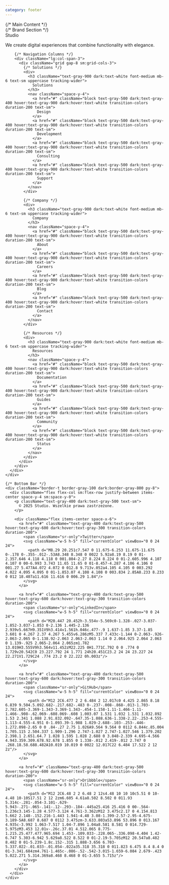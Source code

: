 ```yaml
---
category: footer
---
```


<footer className="bg-white dark:bg-gray-950 border-t border-gray-100 dark:border-gray-800">
  <div className="max-w-7xl mx-auto px-4 sm:px-6 lg:px-8">
    {/* Main Content */}
    <div className="py-16">
      <div className="grid gap-12 lg:grid-cols-4">
        {/* Brand Section */}
        <div className="lg:col-span-1">
          <div className="flex items-center mb-6">
            <div className="w-10 h-10 bg-gradient-to-br from-indigo-500 to-purple-600 rounded-xl flex items-center justify-center">
              <div className="w-4 h-4 bg-white rounded-sm"></div>
            </div>
            <span className="ml-3 text-2xl font-light text-gray-900 dark:text-white tracking-tight">Studio</span>
          </div>
          <p className="text-gray-500 dark:text-gray-400 text-sm leading-relaxed max-w-xs">
            We create digital experiences that combine functionality with elegance.
          </p>
        </div>

        {/* Navigation Columns */}
        <div className="lg:col-span-3">
          <div className="grid gap-8 sm:grid-cols-3">
            {/* Solutions */}
            <div>
              <h3 className="text-gray-900 dark:text-white font-medium mb-6 text-sm uppercase tracking-wider">
                Solutions
              </h3>
              <nav className="space-y-4">
                <a href="#" className="block text-gray-500 dark:text-gray-400 hover:text-gray-900 dark:hover:text-white transition-colors duration-200 text-sm">
                  Design
                </a>
                <a href="#" className="block text-gray-500 dark:text-gray-400 hover:text-gray-900 dark:hover:text-white transition-colors duration-200 text-sm">
                  Development
                </a>
                <a href="#" className="block text-gray-500 dark:text-gray-400 hover:text-gray-900 dark:hover:text-white transition-colors duration-200 text-sm">
                  Consulting
                </a>
                <a href="#" className="block text-gray-500 dark:text-gray-400 hover:text-gray-900 dark:hover:text-white transition-colors duration-200 text-sm">
                  Support
                </a>
              </nav>
            </div>

            {/* Company */}
            <div>
              <h3 className="text-gray-900 dark:text-white font-medium mb-6 text-sm uppercase tracking-wider">
                Company
              </h3>
              <nav className="space-y-4">
                <a href="#" className="block text-gray-500 dark:text-gray-400 hover:text-gray-900 dark:hover:text-white transition-colors duration-200 text-sm">
                  About
                </a>
                <a href="#" className="block text-gray-500 dark:text-gray-400 hover:text-gray-900 dark:hover:text-white transition-colors duration-200 text-sm">
                  Careers
                </a>
                <a href="#" className="block text-gray-500 dark:text-gray-400 hover:text-gray-900 dark:hover:text-white transition-colors duration-200 text-sm">
                  Blog
                </a>
                <a href="#" className="block text-gray-500 dark:text-gray-400 hover:text-gray-900 dark:hover:text-white transition-colors duration-200 text-sm">
                  Contact
                </a>
              </nav>
            </div>

            {/* Resources */}
            <div>
              <h3 className="text-gray-900 dark:text-white font-medium mb-6 text-sm uppercase tracking-wider">
                Resources
              </h3>
              <nav className="space-y-4">
                <a href="#" className="block text-gray-500 dark:text-gray-400 hover:text-gray-900 dark:hover:text-white transition-colors duration-200 text-sm">
                  Documentation
                </a>
                <a href="#" className="block text-gray-500 dark:text-gray-400 hover:text-gray-900 dark:hover:text-white transition-colors duration-200 text-sm">
                  Guides
                </a>
                <a href="#" className="block text-gray-500 dark:text-gray-400 hover:text-gray-900 dark:hover:text-white transition-colors duration-200 text-sm">
                  Community
                </a>
                <a href="#" className="block text-gray-500 dark:text-gray-400 hover:text-gray-900 dark:hover:text-white transition-colors duration-200 text-sm">
                  Status
                </a>
              </nav>
            </div>
          </div>
        </div>
      </div>
    </div>

    {/* Bottom Bar */}
    <div className="border-t border-gray-100 dark:border-gray-800 py-8">
      <div className="flex flex-col sm:flex-row justify-between items-center space-y-4 sm:space-y-0">
        <p className="text-gray-400 dark:text-gray-500 text-sm">
          © 2025 Studio. Wszelkie prawa zastrzeżone.
        </p>

        <div className="flex items-center space-x-6">
          <a href="#" className="text-gray-400 dark:text-gray-500 hover:text-gray-600 dark:hover:text-gray-300 transition-colors duration-200">
            <span className="sr-only">Twitter</span>
            <svg className="w-5 h-5" fill="currentColor" viewBox="0 0 24 24">
              <path d="M8.29 20.251c7.547 0 11.675-6.253 11.675-11.675 0-.178 0-.355-.012-.53A8.348 8.348 0 0022 5.92a8.19 8.19 0 01-2.357.646 4.118 4.118 0 001.804-2.27 8.224 8.224 0 01-2.605.996 4.107 4.107 0 00-6.993 3.743 11.65 11.65 0 01-8.457-4.287 4.106 4.106 0 001.27 5.477A4.072 4.072 0 012.8 9.713v.052a4.105 4.105 0 003.292 4.022 4.095 4.095 0 01-1.853.07 4.108 4.108 0 003.834 2.85A8.233 8.233 0 012 18.407a11.616 11.616 0 006.29 1.84"/>
            </svg>
          </a>

          <a href="#" className="text-gray-400 dark:text-gray-500 hover:text-gray-600 dark:hover:text-gray-300 transition-colors duration-200">
            <span className="sr-only">LinkedIn</span>
            <svg className="w-5 h-5" fill="currentColor" viewBox="0 0 24 24">
              <path d="M20.447 20.452h-3.554v-5.569c0-1.328-.027-3.037-1.852-3.037-1.853 0-2.136 1.445-2.136 2.939v5.667H9.351V9h3.414v1.561h.046c.477-.9 1.637-1.85 3.37-1.85 3.601 0 4.267 2.37 4.267 5.455v6.286zM5.337 7.433c-1.144 0-2.063-.926-2.063-2.065 0-1.138.92-2.063 2.063-2.063 1.14 0 2.064.925 2.064 2.063 0 1.139-.925 2.065-2.064 2.065zm1.782 13.019H3.555V9h3.564v11.452zM22.225 0H1.771C.792 0 0 .774 0 1.729v20.542C0 23.227.792 24 1.771 24h20.451C23.2 24 24 23.227 24 22.271V1.729C24 .774 23.2 0 22.222 0h.003z"/>
            </svg>
          </a>

          <a href="#" className="text-gray-400 dark:text-gray-500 hover:text-gray-600 dark:hover:text-gray-300 transition-colors duration-200">
            <span className="sr-only">GitHub</span>
            <svg className="w-5 h-5" fill="currentColor" viewBox="0 0 24 24">
              <path d="M12 2C6.477 2 2 6.484 2 12.017c0 4.425 2.865 8.18 6.839 9.504.5.092.682-.217.682-.483 0-.237-.008-.868-.013-1.703-2.782.605-3.369-1.343-3.369-1.343-.454-1.158-1.11-1.466-1.11-1.466-.908-.62.069-.608.069-.608 1.003.07 1.531 1.032 1.531 1.032.892 1.53 2.341 1.088 2.91.832.092-.647.35-1.088.636-1.338-2.22-.253-4.555-1.113-4.555-4.951 0-1.093.39-1.988 1.029-2.688-.103-.253-.446-1.272.098-2.65 0 0 .84-.27 2.75 1.026A9.564 9.564 0 0112 6.844c.85.004 1.705.115 2.504.337 1.909-1.296 2.747-1.027 2.747-1.027.546 1.379.202 2.398.1 2.651.64.7 1.028 1.595 1.028 2.688 0 3.848-2.339 4.695-4.566 4.943.359.309.678.92.678 1.855 0 1.338-.012 2.419-.012 2.747 0 .268.18.58.688.482A10.019 10.019 0 0022 12.017C22 6.484 17.522 2 12 2z"/>
            </svg>
          </a>

          <a href="#" className="text-gray-400 dark:text-gray-500 hover:text-gray-600 dark:hover:text-gray-300 transition-colors duration-200">
            <span className="sr-only">Dribbble</span>
            <svg className="w-5 h-5" fill="currentColor" viewBox="0 0 24 24">
              <path d="M12 2C6.48 2 2 6.48 2 12s4.48 10 10 10c5.51 0 10-4.48 10-10S17.51 2 12 2zm6.605 4.61a8.502 8.502 0 011.93 5.314c-.281-.054-3.101-.629-5.943-.271-.065-.141-.12-.293-.184-.445a25.416 25.416 0 00-.564-1.236c3.145-1.28 4.577-3.124 4.761-3.362zM12 3.475c2.17 0 4.154.813 5.662 2.148-.152.216-1.443 1.941-4.48 3.08-1.399-2.57-2.95-4.675-3.189-5A8.687 8.687 0 0112 3.475zm-3.633.803a53.896 53.896 0 013.167 4.935c-3.992 1.063-7.517 1.04-7.896 1.04a8.581 8.581 0 014.729-5.975zM3.453 12.01v-.26c.37.01 4.512.065 8.775-1.215.25.477.477.965.694 1.453-.109.033-.228.065-.336.098-4.404 1.42-6.747 5.303-6.942 5.629a8.522 8.522 0 01-2.19-5.705zM12 20.547a8.482 8.482 0 01-5.239-1.8c.152-.315 1.888-3.656 6.703-5.337.022-.01.033-.01.054-.022a35.318 35.318 0 011.823 6.475 8.4 8.4 0 01-3.341.684zm4.761-1.465c-.086-.52-.542-3.015-1.659-6.084 2.679-.423 5.022.271 5.314.369a8.468 8.468 0 01-3.655 5.715z"/>
            </svg>
          </a>
        </div>
      </div>
    </div>

  </div>
</footer>
